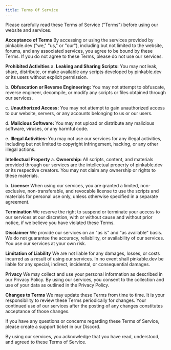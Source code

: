 ```yaml
---
title: Terms Of Service
---
```


Please carefully read these Terms of Service ("Terms") before using our website and services.

**Acceptance of Terms**
By accessing or using the services provided by pinkable.dev ("we," "us," or "our"), including but not limited to the website, forums, and any associated services, you agree to be bound by these Terms. If you do not agree to these Terms, please do not use our services.

**Prohibited Activities**
a. **Leaking and Sharing Scripts:** You may not leak, share, distribute, or make available any scripts developed by pinkable.dev or its users without explicit permission.

b. **Obfuscation or Reverse Engineering:** You may not attempt to obfuscate, reverse engineer, decompile, or modify any scripts or files obtained through our services.

c. **Unauthorized Access:** You may not attempt to gain unauthorized access to our website, servers, or any accounts belonging to us or our users.

d. **Malicious Software:** You may not upload or distribute any malicious software, viruses, or any harmful code.

e. **Illegal Activities:** You may not use our services for any illegal activities, including but not limited to copyright infringement, hacking, or any other illegal actions.

**Intellectual Property**
a. **Ownership:** All scripts, content, and materials provided through our services are the intellectual property of pinkable.dev or its respective creators. You may not claim any ownership or rights to these materials.

b. **License:** When using our services, you are granted a limited, non-exclusive, non-transferable, and revocable license to use the scripts and materials for personal use only, unless otherwise specified in a separate agreement.

**Termination**
We reserve the right to suspend or terminate your access to our services at our discretion, with or without cause and without prior notice, if we believe you have violated these Terms.

**Disclaimer**
We provide our services on an "as is" and "as available" basis. We do not guarantee the accuracy, reliability, or availability of our services. You use our services at your own risk.

**Limitation of Liability**
We are not liable for any damages, losses, or costs incurred as a result of using our services. In no event shall pinkable.dev be liable for any special, indirect, incidental, or consequential damages.

**Privacy**
We may collect and use your personal information as described in our Privacy Policy. By using our services, you consent to the collection and use of your data as outlined in the Privacy Policy.

**Changes to Terms**
We may update these Terms from time to time. It is your responsibility to review these Terms periodically for changes. Your continued use of our services after the posting of any changes constitutes acceptance of those changes.

If you have any questions or concerns regarding these Terms of Service, please create a support ticket in our Discord.

By using our services, you acknowledge that you have read, understood, and agreed to these Terms of Service.
